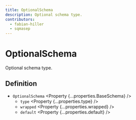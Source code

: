 ```yaml
---
title: OptionalSchema
description: Optional schema type.
contributors:
  - fabian-hiller
  - sqmasep
---
```



# OptionalSchema

Optional schema type.

## Definition

- `OptionalSchema` <Property {...properties.BaseSchema} />
  - `type` <Property {...properties.type} />
  - `wrapped` <Property {...properties.wrapped} />
  - `default` <Property {...properties.default} />
